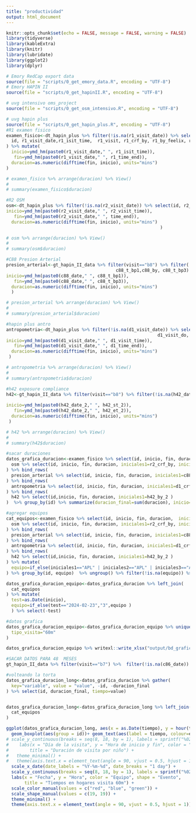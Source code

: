 ```yaml
---
title: "productividad"
output: html_document
---
```

```r
knitr::opts_chunk$set(echo = FALSE, message = FALSE, warning = FALSE)
library(tidyverse)
library(kableExtra)
library(knitr)
library(lubridate)
library(ggplot2)
library(dplyr)

# Emory RedCap export data
source(file = "scripts/0_get_emory_data.R", encoding = "UTF-8")
# Emory HAPIN II  
source(file = "scripts/0_get_hapinII.R", encoding = "UTF-8")

# uvg intensivo oms_project 
source(file = "scripts/0_get_osm_intensivo.R", encoding = "UTF-8")

# uvg hapin plus
source(file = "scripts/0_get_hapin_plus.R", encoding = "UTF-8")
#R1 examen fisico
examen_fisico<-dt_hapin_plus %>% filter(!is.na(r1_visit_date)) %>% select(
  id, r1_visit_date,r1_isit_time,  r1_visit, r1_crf_by, r1_by_feelix, r1_time_end
) %>% mutate(
  inicio=ymd_hm(paste0(r1_visit_date," ", r1_isit_time)),
   fin=ymd_hm(paste0(r1_visit_date," ", r1_time_end)),
  duracion=as.numeric(difftime(fin, inicio), units="mins")
) 

# examen_fisico %>% arrange(duracion) %>% View()
# 
# summary(examen_fisico$duracion)

#R2 OSM
osm<-dt_hapin_plus %>% filter(!is.na(r2_visit_date)) %>% select(id, r2_visit_date, r2_visit_time, r2_crf_by, r2_osm_by,r2_software_by, r2_visit, r2_visit_do,time_end  ) %>% mutate(
inicio=ymd_hm(paste0(r2_visit_date," ", r2_visit_time)),
   fin=ymd_hm(paste0(r2_visit_date," ", time_end)),
  duracion=as.numeric(difftime(fin, inicio), units="mins")
                                                           )

# osm %>% arrange(duracion) %>% View()
# 
# summary(osm$duracion)

#C88 Presion Arterial
presion_arterial<-gt_hapin_II_data %>% filter(visit=="b8") %>% filter(!is.na(c88_date)) %>% select(id, c88_date,
                                          c88_t_bp1,c88_by, c88_t_bp3) %>% mutate(
inicio=ymd_hm(paste0(c88_date," ", c88_t_bp1)),
   fin=ymd_hm(paste0(c88_date," ", c88_t_bp3)),
  duracion=as.numeric(difftime(fin, inicio), units="mins")
  ) 

# presion_arterial %>% arrange(duracion) %>% View()
# 
# summary(presion_arterial$duracion)

#hapin plus antro
antropometria<-dt_hapin_plus %>% filter(!is.na(d1_visit_date)) %>% select(id, d1_visit_date, d1_visit_time, d1_crf_by,
                                                          d1_visit_do, d1_time_end) %>% mutate(
inicio=ymd_hm(paste0(d1_visit_date," ", d1_visit_time)),
   fin=ymd_hm(paste0(d1_visit_date," ", d1_time_end)),
  duracion=as.numeric(difftime(fin, inicio), units="mins")
 )

# antropometria %>% arrange(duracion) %>% View()
# 
# summary(antropometria$duracion)

#h42 exposure compliance
h42<-gt_hapin_II_data %>% filter(visit=="b8") %>% filter(!is.na(h42_date_2)) %>% select(id, h42_date_2, h42_st_2,
                                                                            h42_by_2,h42_et_2) %>% mutate(
inicio=ymd_hm(paste0(h42_date_2," ", h42_st_2)),
   fin=ymd_hm(paste0(h42_date_2," ", h42_et_2)),
  duracion=as.numeric(difftime(fin, inicio), units="mins") 
 )

# h42 %>% arrange(duracion) %>% View()
# 
# summary(h42$duracion)

#sacar duraciones
datos_grafica_duracion<-examen_fisico %>% select(id, inicio, fin, duracion,  iniciales1=r1_crf_by, iniciales2=r1_crf_by) %>% bind_rows(
  osm %>% select(id, inicio, fin, duracion, iniciales1=r2_crf_by, iniciales2=r2_osm_by, inciales3=r2_software_by)
) %>% bind_rows(
  presion_arterial %>% select(id, inicio, fin, duracion, iniciales1=c88_by)
) %>% bind_rows(
  antropometria %>% select(id, inicio, fin, duracion, iniciales1=d1_crf_by)
) %>% bind_rows(
  h42 %>% select(id,inicio, fin, duracion, iniciales1=h42_by_2 )
)  %>% group_by(id) %>% summarize(duracion_final=sum(duracion), inicio=min(inicio), fin=max(fin)) 

#agregar equipos
cat_equipos<-examen_fisico %>% select(id, inicio, fin, duracion,  iniciales1=r1_crf_by, iniciales2=r1_crf_by) %>% bind_rows(
  osm %>% select(id, inicio, fin, duracion, iniciales1=r2_crf_by, iniciales2=r2_osm_by, iniciales3=r2_software_by)
) %>% bind_rows(
  presion_arterial %>% select(id, inicio, fin, duracion, iniciales1=c88_by)
) %>% bind_rows(
  antropometria %>% select(id, inicio, fin, duracion, iniciales1=d1_crf_by)
) %>% bind_rows(
  h42 %>% select(id,inicio, fin, duracion, iniciales1=h42_by_2 )
) %>% mutate(
  equipo=if_else(iniciales1=="APL" | iniciales2=="APL" | iniciales3=="APL", "1","2")
) %>% group_by(id, equipo)  %>% ungroup() %>% filter(!is.na(equipo)) %>% select(id, equipo)

datos_grafica_duracion_equipo<-datos_grafica_duracion %>% left_join(
  cat_equipos
) %>% mutate(
  test=as.Date(inicio),
  equipo=if_else(test=="2024-02-23","3",equipo )
  ) %>% select(-test)

#datos grafica 
datos_grafica_duracion_equipo<-datos_grafica_duracion_equipo %>% unique() %>% mutate(
  tipo_visita="60m"
)

datos_grafica_duracion_equipo %>% writexl::write_xlsx("output/bd_grafica_tiempos_60m.xlsx")

#SACAR DATOS PARA 48  MESES
gt_hapin_II_data %>% filter(visit=="b7") %>%  filter(!is.na(c86_date)) %>%filter(as.Date(c86_date)>="2024-02-23") %>%   select(id, c86_date, c86_time, c86_by) 


```



```r

#volteando la torta
datos_grafica_duracion_long<-datos_grafica_duracion %>% gather(
  key="variable", value = "value", -id, -duracion_final
) %>% select(id, duracion_final, tiempo=value)


datos_grafica_duracion_long<-datos_grafica_duracion_long %>% left_join(
  cat_equipos
)

ggplot(datos_grafica_duracion_long, aes(x = as.Date(tiempo), y = hour(tiempo), color=equipo)) +
  geom_boxplot(aes(group = id))+ geom_text(aes(label = tiempo, colour=equipo, hjust=as.numeric(equipo)-1 ), vjust = -0.5, size=1.5) +
# scale_y_continuous(breaks = seq(8, 18, by = 1), labels = sprintf("%02d:00", seq(8, 18, by = 1))) +
#    labs(x = "Día de la visita", y = "Hora de inicio y fin", color = "Equipo", shape = "Evento",
#        title = "Duración de visita por niño") +
#   theme_minimal() +
#   theme(axis.text.x = element_text(angle = 90, vjust = 0.5, hjust = 1))
  scale_x_date(date_labels = "%Y-%m-%d", date_breaks = "1 day") +
  scale_y_continuous(breaks = seq(8, 18, by = 1), labels = sprintf("%02d:00", seq(8, 18, by = 1))) +
  labs(x = "Fecha", y = "Hora", color = "Equipo", shape = "Evento", 
       title = "Tiempos en hogares visita 60m") +
  scale_color_manual(values = c("red", "blue", "green")) +
  scale_shape_manual(values = c(19, 19)) +
  theme_minimal() +
  theme(axis.text.x = element_text(angle = 90, vjust = 0.5, hjust = 1))


```


